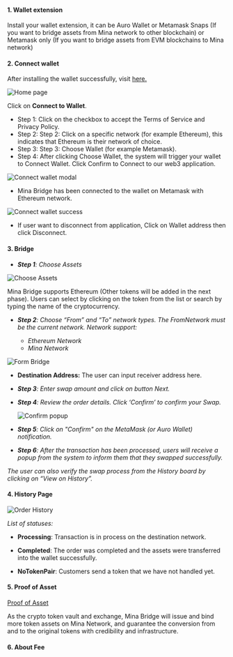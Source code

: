 ﻿#### 1. Wallet extension

Install your wallet extension, it can be Auro Wallet or Metamask Snaps (If you want to bridge assets from Mina network to other blockchain) or Metamask only (If you want to bridge assets from EVM blockchains to Mina network)

#### 2. Connect wallet

After installing the wallet successfully, visit [here.](/)

![Home page](/user-guide/home-432px.png)

Click on **Connect to Wallet**.

- Step 1: Click on the checkbox to accept the Terms of Service and Privacy Policy.
- Step 2: Step 2: Click on a specific network (for example Ethereum), this indicates that Ethereum is their network of choice.
- Step 3: Step 3: Choose Wallet (for example Metamask).
- Step 4: After clicking Choose Wallet, the system will trigger your wallet to Connect Wallet. Click Confirm to Connect to our web3 application.

![Connect wallet modal](/user-guide/connect-wallet-235px.png)

- Mina Bridge has been connected to the wallet on Metamask with Ethereum network.

![Connect wallet success](/user-guide/header-full.png)

- If user want to disconnect from application, Click on Wallet address then click Disconnect.

#### 3. Bridge

- _**Step 1**: Choose Assets_

![Choose Assets](/user-guide/select-token-275px.png)

Mina Bridge supports Ethereum (Other tokens will be added in the next phase). Users can select by clicking on the token from the list or search by typing the name of the cryptocurrency.

- _**Step 2**: Choose “From” and “To” network types. The FromNetwork must be the current network. Network support:_

  - _Ethereum Network_
  - _Mina Network_

![Form Bridge](/user-guide/form-bridge-404px.png)

- **Destination Address:** The user can input receiver address here.

- _**Step 3**: Enter swap amount and click on button Next._

- _**Step 4**: Review the order details. Click ‘Confirm’ to confirm your Swap._

  ![Confirm popup](/user-guide/confirm-bridge-390px.png)

- _**Step 5**: Click on "Confirm" on the MetaMask (or Auro Wallet) notification._

- _**Step 6**: After the transaction has been processed, users will receive a popup from the system to inform them that they swapped successfully._

_The user can also verify the swap process from the History board by clicking on “View on History”._

#### 4. History Page

![Order History](/user-guide/history-839px.png)

_List of statuses:_

- **Processing**: Transaction is in process on the destination network.

- **Completed**: The order was completed and the assets were transferred into the wallet successfully.

- **NoTokenPair**: Customers send a token that we have not handled yet.

#### 5. Proof of Asset

[Proof of Asset](/proof-of-asset)

As the crypto token vault and exchange, Mina Bridge will issue and bind more token assets on Mina Network, and guarantee the conversion from and to the original tokens with credibility and infrastructure.

#### 6. About Fee
